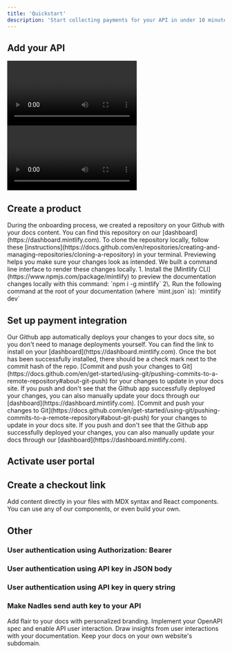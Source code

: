 ```yaml
---
title: 'Quickstart'
description: 'Start collecting payments for your API in under 10 minutes.'
---
```


## Add your API

<AccordionGroup>
  <Accordion icon="file-arrow-up" title="Import OpenAPI specification">
    <video
      controls
      className="w-full aspect-video"
      src="https://app.nadles.com/static/docs/Quickstart%20%E2%80%94%20Import%20OpenAPI%20file.mp4"
    ></video>
  </Accordion>

  <Accordion icon="cloud-plus" title="Add API manually">
    <video
      controls
      className="w-full aspect-video"
      src="https://app.nadles.com/static/docs/Quickstart%20%E2%80%94%20Add%20API.mp4"
    ></video>

  </Accordion>
</AccordionGroup>

## Create a product

<AccordionGroup>
  <Accordion icon="cart-flatbed-boxes" title="Using product template">
    During the onboarding process, we created a repository on your Github with
    your docs content. You can find this repository on our
    [dashboard](https://dashboard.mintlify.com). To clone the repository
    locally, follow these
    [instructions](https://docs.github.com/en/repositories/creating-and-managing-repositories/cloning-a-repository)
    in your terminal.
  </Accordion>

  <Accordion icon="computer-mouse-scrollwheel" title="Configure product manually">
    Previewing helps you make sure your changes look as intended. We built a
    command line interface to render these changes locally. 1. Install the
    [Mintlify CLI](https://www.npmjs.com/package/mintlify) to preview the
    documentation changes locally with this command: `npm i -g mintlify`
    2\. Run the following command at the root of your documentation (where
    `mint.json` is): `mintlify dev`
  </Accordion>
</AccordionGroup>

## Set up payment integration

<AccordionGroup>
  <Accordion icon="stripe" title="Stripe">
    Our Github app automatically deploys your changes to your docs site, so you
    don't need to manage deployments yourself. You can find the link to install on
    your [dashboard](https://dashboard.mintlify.com). Once the bot has been
    successfully installed, there should be a check mark next to the commit hash
    of the repo.
  </Accordion>

  <Accordion icon="rocket" title="Paddle">
    [Commit and push your changes to
    Git](https://docs.github.com/en/get-started/using-git/pushing-commits-to-a-remote-repository#about-git-push)
    for your changes to update in your docs site. If you push and don't see that
    the Github app successfully deployed your changes, you can also manually
    update your docs through our [dashboard](https://dashboard.mintlify.com).
  </Accordion>

  <Accordion icon="rocket" title="Side notes">
    [Commit and push your changes to
    Git](https://docs.github.com/en/get-started/using-git/pushing-commits-to-a-remote-repository#about-git-push)
    for your changes to update in your docs site. If you push and don't see that
    the Github app successfully deployed your changes, you can also manually
    update your docs through our [dashboard](https://dashboard.mintlify.com).
  </Accordion>
</AccordionGroup>

## Activate user portal

## Create a checkout link

Add content directly in your files with MDX syntax and React components. You can use any of our components, or even build your own.

## Other

### User authentication using Authorization: Bearer
### User authentication using API key in JSON body
### User authentication using API key in query string

### Make Nadles send auth key to your API

<CardGroup>
  <Card title="Style Your Docs" icon="paintbrush" href="/settings/global">
    Add flair to your docs with personalized branding.
  </Card>

  <Card title="Add API Endpoints" icon="square-code" href="/api-playground/configuration">
    Implement your OpenAPI spec and enable API user interaction.
  </Card>

  <Card title="Integrate Analytics" icon="chart-mixed" href="/analytics/supported-integrations">
    Draw insights from user interactions with your documentation.
  </Card>

  <Card title="Host on a Custom Domain" icon="browser" href="/settings/custom-domain/subdomain">
    Keep your docs on your own website's subdomain.
  </Card>
</CardGroup>